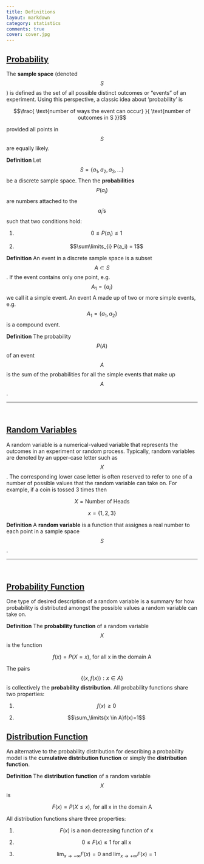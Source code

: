 ```yaml
---
title: Definitions
layout: markdown
category: statistics
comments: true
cover: cover.jpg
---
```


## <a href="#probability" name="probability">Probability</a>

The **sample space** (denoted $$S$$) is defined as the set of all possible distinct outcomes or "events" of an experiment. Using this perspective, a classic idea about 'probability' is

$$\frac{ \text{number of ways the event can occur} }{ \text{number of outcomes in S }}$$

provided all points in $$S$$ are equally likely.

**Definition** Let $$S = \{a_1, a_2, a_3, ...\}$$ be a discrete sample space. Then the **probabilities** $$P(a_i)$$ are numbers attached to the $$a_i\text{'s}$$ such that two conditions hold:

(1) $$0 \leq P(a_i) \leq1$$

(2) $$\sum\limits_{i} P(a_i) = 1$$


**Definition** An event in a discrete sample space is a subset $$A\subset S$$. If the event contains only one point, e.g. $$A_1 = \{a_i\}$$ we call it a simple event. An event A made up of two or more simple events, e.g. $$A_1 = \{a_1, a_2\}$$ is a compound event.

**Definition** The probability $$P(A)$$ of an event $$A$$ is the sum of the probabilities for all the simple events that make up $$A$$.

***
<br/>

## <a href="#randomVariables" name="randomVariables">Random Variables</a>

A random variable is a numerical-valued variable that represents the outcomes in an experiment or random process. Typically, random variables are denoted by an upper-case letter such as $$X$$. The corresponding lower case letter is often reserved to refer to one of a number of possible values that the random variable can take on. For example, if a coin is tossed 3 times then

$$X=\text{Number of Heads}$$

$$x=\{1, 2, 3\}$$

**Definition** A **random variable** is a function that assignes a real number to each point in a sample space $$S$$.

***
<br/>

## <a href="#probabilityFunction" name="probabilityFunction">Probability Function</a>

One type of desired description of a random variable is a summary for how probability is distributed amongst the possible values a random variable can take on.

**Definition** The **probability function**  of a random variable $$X$$ is the function

$$f(x)=P(X=x)\text{, for all x in the domain A }$$

The pairs $$\{(x, f(x)):x \in A\}$$ is collectively the **probability distribution**. All probability functions share two properties:

(1) $$f(x)\geq0$$

(2) $$\sum_\limits{x \in A}f(x)=1$$

## <a href="#distributionFunction" name="distributionFunction">Distribution Function</a>

An alternative to the probability distribution for describing a probability model is the **cumulative distribution function** or simply the **distribution function**.

**Definition** The **distribution function** of a random variable $$X$$ is

$$F(x)=P(X\leq x)\text{, for all x in the domain A }$$

All distribution functions share three properties:

(1) $$F(x)\text{ is a non decreasing function of x}$$

(2) $$0\leq F(x) \leq 1 \text{  for all x }$$

(3) $$\lim_{x\to-\infty} F(x)=0 \text{ and } \lim_{x\to+\infty} F(x)=1$$
